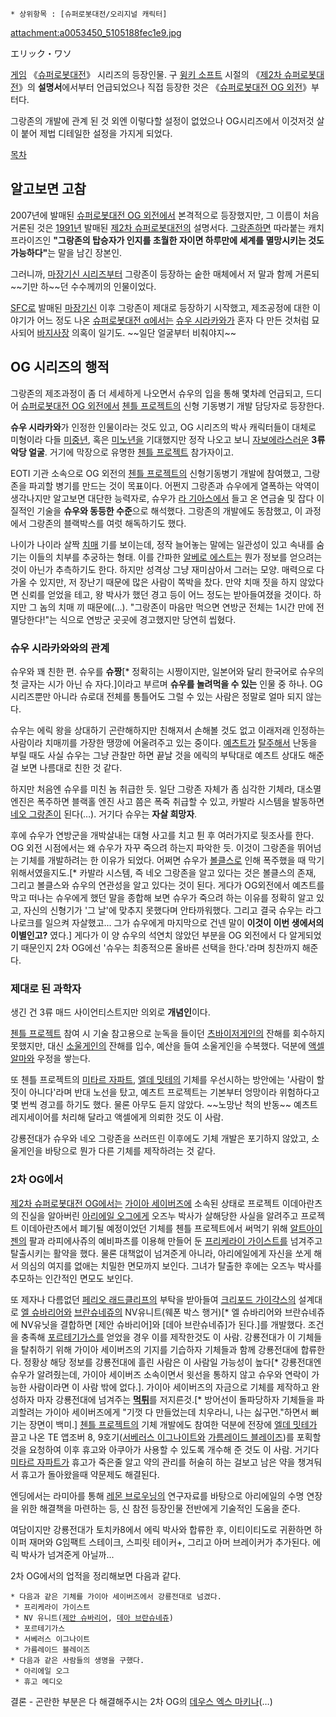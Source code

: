  * 상위항목 : [슈퍼로봇대전/오리지널 캐릭터]
attachment:a0053450_5105188fec1e9.jpg

エリック・ワソ

[[게임]] 《[[슈퍼로봇대전]]》 시리즈의 등장인물. 구 [[윙키 소프트]] 시절의 《[[제2차 슈퍼로봇대전]]》의 '''설명서'''에서부터 언급되었으나 직접 등장한 것은 《[[슈퍼로봇대전 OG 외전]]》부터다.

그랑존의 개발에 관계 된 것 외엔 이렇다할 설정이 없었으나 OG시리즈에서 이것저것 살이 붙어 제법 디테일한 설정을 가지게 되었다.

[[목차]]
== 알고보면 고참 ==
2007년에 발매된 [[슈퍼로봇대전 OG 외전]]에서 본격적으로 등장했지만, 그 이름이 처음 거론된 것은 [[1991년]] 발매된 [[제2차 슈퍼로봇대전]]의 설명서다. [[그랑존]]하면 따라붙는 캐치프라이즈인 '''"그랑존의 탑승자가 인지를 초월한 자이면 하루만에 세계를 멸망시키는 것도 가능하다"'''는 말을 남긴 장본인.

그러니까, [[마장기신 시리즈]]부터 그랑존이 등장하는 숱한 매체에서 저 말과 함께 거론되~~기만 하~~던 수수께끼의 인물이었다.

[[SFC]]로 발매된 [[마장기신]] 이후 그랑존이 제대로 등장하기 시작했고, 제조공정에 대한 이야기가 어느 정도 나온 [[슈퍼로봇대전 α]]에서는 [[슈우 시라카와]]가 혼자 다 만든 것처럼 묘사되어 [[바지사장]] 의혹이 일기도. ~~일단 얼굴부터 비춰야지~~

== OG 시리즈의 행적 ==
그랑존의 제조과정이 좀 더 세세하게 나오면서 슈우의 입을 통해 몇차례 언급되고, 드디어 [[슈퍼로봇대전 OG 외전]]에서 [[첸틀 프로젝트]]의 신형 기동병기 개발 담당자로 등장한다.

'''슈우 시라카와'''가 인정한 인물이라는 것도 있고, OG 시리즈의 박사 캐릭터들이 대체로 미형이라 다들 [[미중년]], 혹은 [[미노년]]을 기대했지만 정작 나오고 보니 [[자보에라]]스러운 '''3류 악당 얼굴'''. 거기에 막장으로 유명한 [[첸틀 프로젝트]] 참가자이고. 

EOTI 기관 소속으로 OG 외전의 [[첸틀 프로젝트]]의 신형기동병기 개발에 참여했고, 그랑존을 파괴할 병기를 만드는 것이 목표이다. 어쩐지 그랑존과 슈우에게 열폭하는 악역이 생각나지만 알고보면 대단한 능력자로, 슈우가 [[라 기아스]]에서 들고 온 연금술 및 잡다 이질적인 기술을 '''슈우와 동등한 수준'''으로 해석했다. 그랑존의 개발에도 동참했고, 이 과정에서 그랑존의 블랙박스를 여럿 해독하기도 했다.

나이가 나이라 살짝 [[치매]] 기를 보이는데, 정작 늘어놓는 말에는 일관성이 있고 속내를 숨기는 이들의 치부를 추궁하는 형태. 이를 간파한 [[알베로 에스트]]는 뭔가 정보를 얻으려는 것이 아닌가 추측하기도 한다. 하지만 성격상 그냥 재미삼아서 그러는 모양. 매력으로 다가올 수 있지만, 저 장난기 때문에 많은 사람이 쪽박을 찼다. 만약 치매 짓을 하지 않았다면 신뢰를 얻었을 테고, 왕 박사가 했던 경고 등이 어느 정도는 받아들여졌을 것이다. 하지만 그 놈의 치매 끼 때문에(…). "그랑존이 마음만 먹으면 연방군 전체는 1시간 만에 전멸당한다!"는 식으로 연방군 곳곳에 경고했지만 당연히 씹혔다.

=== 슈우 시라카와와의 관계 ===
슈우와 꽤 친한 편. 슈우를 '''슈짱'''[* 정확히는 시짱이지만, 일본어와 달리 한국어로 슈우의 첫 글자는 시가 아닌 슈 자다.]이라고 부르며 '''슈우를 놀려먹을 수 있는''' 인물 중 하나. OG시리즈뿐만 아니라 슈로대 전체를 통틀어도 그럴 수 있는 사람은 정말로 얼마 되지 않는다.

슈우는 에릭 왕을 상대하기 곤란해하지만 친해져서 손해볼 것도 없고 이래저래 인정하는 사람이라 치매끼를 가장한 땡깡에 어울려주고 있는 중이다. [[예츠트]]가 [[탈주]]해서 난동을 부릴 때도 사실 슈우는 그냥 관찰만 하면 끝날 것을 에릭의 부탁대로 예츠트 상대도 해준 걸 보면 나름대로 친한 것 같다.

하지만 처음엔 슈우를 미친 놈 취급한 듯. 일단 그랑존 자체가 좀 심각한 기체라, 대소멸 엔진은 폭주하면 블랙홀 엔진 사고 쯤은 폭죽 취급할 수 있고, 카발라 시스템을 발동하면 [[네오 그랑존]]이 된다(…). 거기다 슈우는 '''자살 희망자'''.

후에 슈우가 연방군을 개박살내는 대형 사고를 치고 튄 후 여러가지로 뒷조사를 한다. OG 외전 시점에서는 왜 슈우가 자꾸 죽으려 하는지 파악한 듯. 이것이 그랑존을 뛰어넘는 기체를 개발하려는 한 이유가 되었다. 어쩌면 슈우가 [[볼클스]]로 인해 폭주했을 때 막기 위해서였을지도.[* 카발라 시스템, 즉 네오 그랑존을 알고 있다는 것은 볼클스의 존재, 그리고 볼클스와 슈우의 연관성을 알고 있다는 것이 된다. 게다가 OG외전에서 예츠트를 막고 떠나는 슈우에게 했던 말을 종합해 보면 슈우가 죽으려 하는 이유를 정확히 알고 있고, 자신의 신형기가 '그 날'에 맞추지 못했다며 안타까워했다. 그리고 결국 슈우는 라그나로크를 일으켜 자살했고... 그가 슈우에게 마지막으로 건넨 말이 '''이것이 이번 생에서의 이별인고?''' 였다.] 게다가 이 양 슈우의 석연치 않았던 부분을 OG 외전에서 다 알게되었기 때문인지 2차 OG에선 '슈우는 최종적으론 올바른 선택을 한다.'라며 칭찬까지 해준다.

=== 제대로 된 과학자 ===
생긴 건 3류 매드 사이언티스트지만 의외로 '''개념인'''이다.

[[첸틀 프로젝트]] 참여 시 기술 참고용으로 눈독을 들이던 [[츠바이저게인]]의 잔해를 회수하지 못했지만, 대신 [[소울게인]]의 잔해를 입수, 예산을 들여 소울게인을 수복했다. 덕분에 [[액셀 알마]]와 우정을 쌓는다.

또 첸틀 프로젝트의 [[미타르 자파트]], [[엘데 밋테]]의 기체를 우선시하는 방안에는 '사람이 할 짓이 아니다'라며 반대 노선을 탔고, 예츠트 프로젝트는 기본부터 엉망이라 위험하다고 몇 번씩 경고를 하기도 했다. 물론 아무도 듣지 않았다. ~~노망난 척의 반동~~ 예츠트 레지세이어를 처리해 달라고 액셀에게 의뢰한 것도 이 사람.

강룡전대가 슈우와 네오 그랑존을 쓰러뜨린 이후에도 기체 개발은 포기하지 않았고, 소울게인을 바탕으로 뭔가 다른 기체를 제작하려는 것 같다.

=== 2차 OG에서 ===
[[제2차 슈퍼로봇대전 OG]]에서는 [[가이아 세이버즈]]에 소속된 상태로 프로젝트 이데아란츠의 진실을 알아버린 [[아리에일 오그]]에게 오즈누 박사가 살해당한 사실을 알려주고 프로젝트 이데아란츠에서 폐기될 예정이었던 기체를 첸틀 프로젝트에서 써먹기 위해 [[알트아이젠]]의 팔과 라피에사쥬의 예비파츠를 이용해 만들어 둔 [[프리케라이 가이스트]]를 넘겨주고 탈출시키는 활약을 했다. 물론 대책없이 넘겨준게 아니라, 아리에일에게 자신을 쏘게 해서 의심의 여지를 없애는 치밀한 면모까지 보인다. 그녀가 탈출한 후에는 오즈누 박사를 추모하는 인간적인 면모도 보인다.

또 제자나 다름없던 [[페리오 래드클리프]]의 부탁을 받아들여 [[크리포드 가이갹스]]의 설계대로 [[엘 슈바리어]]와 [[브란슈네쥬]]의 NV유니트(웨폰 박스 행거)[* 엘 슈바리어와 브란슈네쥬에 NV유닛을 결합하면 [제안 슈바리어]와 [데아 브란슈네쥬]가 된다.]를 개발했다. 조건을 충족해 [[포르테기가스]]를 얻었을 경우 이를 제작한것도 이 사람. 강룡전대가 이 기체들을 탈취하기 위해 가이아 세이버즈의 기지를 기습하자 기체들과 함께 강룡전대에 합류한다. 정황상 해당 정보를 강룡전대에 흘린 사람은 이 사람일 가능성이 높다[* 강룡전대엔 슈우가 알려줬는데, 가이아 세이버즈 소속이면서 윗선을 통하지 않고 슈우와 연락이 가능한 사람이라면 이 사람 밖에 없다.]. 가이아 세이버즈의 자금으로 기체를 제작하고 완성하자 마자 강룡전대에 넘겨주는 '''[[먹튀]]'''를 저지른것.[* 방어선이 돌파당하자 기체들을 파괴할려는 가이아 세이버즈에게 "기껏 다 만들었는데 치우라니, 나는 싫구먼."하면서 뻐기는 장면이 백미.] [[첸틀 프로젝트]]의 기체 개발에도 참여한 덕분에 전장에 [[엘데 밋테]]가 끌고 나온 TE 앱조버 8, 9호기([[서베러스 이그나이트]]와 [[가름레이드 블레이즈]])를 포획할 것을 요청하여 이후 휴고와 아쿠아가 사용할 수 있도록 개수해 준 것도 이 사람. 거기다 [[미타르 자파트]]가 휴고가 죽은줄 알고 약의 관리를 허술히 하는 걸보고 남은 약을 챙겨둬서 휴고가 돌아왔을때 약문제도 해결된다.

엔딩에서는 라미아를 통해 [[레몬 브로우닝]]의 연구자료를 바탕으로 아리에일의 수명 연장을 위한 해결책을 마련하는 등, 신 참전 등장인물 전반에게 기술적인 도움을 준다.

여담이지만 강룡전대가 토치카8에서 에릭 박사와 합류한 후, 이티이티도로 귀환하면 하이퍼 재머와 G임팩트 스테이크, 스피릿 테이커+, 그리고 아머 브레이커가 추가된다. 에릭 박사가 넘겨준게 아닐까...

2차 OG에서의 업적을 정리해보면 다음과 같다.
 * 다음과 같은 기체를 가이아 세이버즈에서 강룡전대로 넘겼다.
  * 프리케라이 가이스트
  * NV 유니트([[제안 슈바리어]], [[데아 브란슈네쥬]])
  * 포르테기가스
  * 서베러스 이그나이트
  * 가름레이드 블레이즈
 * 다음과 같은 사람들의 생명을 구했다.
  * 아리에일 오그
  * 휴고 메디오

결론 - 곤란한 부분은 다 해결해주시는 2차 OG의 [[데우스 엑스 마키나]](…)
